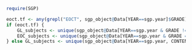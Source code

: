 ```r
	require(SGP)

	eoct.tf <- any(grepl("EOCT", sgp_object@Data[YEAR==sgp.year]$GRADE))
	if (eoct.tf) {
		GL_subjects <- unique(sgp_object@Data[YEAR==sgp.year & GRADE != "EOCT", CONTENT_AREA])
		EOC_subjects <- unique(sgp_object@Data[YEAR==sgp.year & GRADE == "EOCT", CONTENT_AREA])
	} else GL_subjects <- unique(sgp_object@Data[YEAR==sgp.year, CONTENT_AREA])
```
